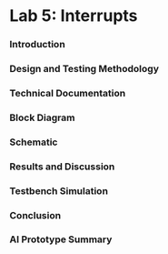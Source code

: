 # Lab 5: Interrupts


### Introduction

### Design and Testing Methodology

### Technical Documentation

### Block Diagram

### Schematic

### Results and Discussion

### Testbench Simulation

### Conclusion

### AI Prototype Summary